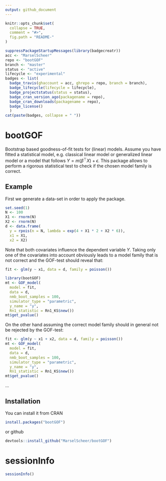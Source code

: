 ```yaml
---
output: github_document
---
```


<!-- README.md is generated from README.Rmd. Please edit that file -->

```r
knitr::opts_chunk$set(
  collapse = TRUE,
  comment = "#>",
  fig.path = "README-"
)
```


```r
suppressPackageStartupMessages(library(badgecreatr))
acc <- "MarselScheer"
repo <- "bootGOF"
branch <- "master"
status <- "active"
lifecycle <- "experimental"
badges <- list(
  badge_travis(ghaccount = acc, ghrepo = repo, branch = branch),
  badge_lifecycle(lifecycle = lifecycle),
  badge_projectstatus(status = status),
  badge_cran_version_ago(packagename = repo),
  badge_cran_downloads(packagename = repo),
  badge_license()
  )
cat(paste(badges, collapse = " "))
```


# bootGOF

Bootstrap based goodness-of-fit tests for (linear) models. 
Assume you have fitted a statistical model, e.g. classical linear
model or generalized linear model or a model that follows
$Y = m(\beta^\top X) + \epsilon$. This package allows to perform
a rigorous statistical test to check if the chosen model family is correct.
    
## Example 

First we generate a data-set in order to apply the package. 

```r
set.seed(1)
N <- 100
X1 <- rnorm(N)
X2 <- rnorm(N)
d <- data.frame(
  y = rpois(n = N, lambda = exp(4 + X1 * 2 + X2 * 6)),
  x1 = X1,
  x2 = X2)
```
Note that both covariates influence the dependent variable $Y$. Taking
only one of the covariates into account obviously leads to a model family
that is not correct and the GOF-test should reveal that:

```r
fit <- glm(y ~ x1, data = d, family = poisson())

library(bootGOF)
mt <- GOF_model(
  model = fit,
  data = d,
  nmb_boot_samples = 100,
  simulator_type = "parametric",
  y_name = "y",
  Rn1_statistic = Rn1_KS$new())
mt$get_pvalue()
```

On the other hand assuming the correct model family should in general not
be rejected by the GOF-test:

```r
fit <- glm(y ~ x1 + x2, data = d, family = poisson())
mt <- GOF_model(
  model = fit,
  data = d,
  nmb_boot_samples = 100,
  simulator_type = "parametric",
  y_name = "y",
  Rn1_statistic = Rn1_KS$new())
mt$get_pvalue()
```

...

## Installation

You can install it from CRAN

```r
install.packages("bootGOF")
```

or github

```r
devtools::install_github("MarselScheer/bootGOF")
```

# sessionInfo

```r
sessionInfo()
```
